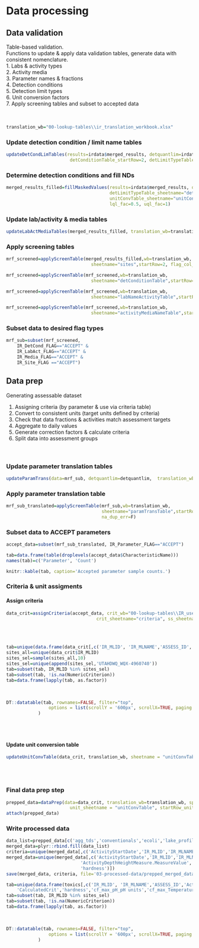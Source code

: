 
# Data processing

## Data validation
Table-based validation.  
Functions to update & apply data validation tables, generate data with consistent nomenclature.  
1. Labs & activity types  
2. Activity media  
3. Parameter names & fractions  
4. Detection conditions  
5. Detection limit types  
6. Unit conversion factors  
7. Apply screening tables and subset to accepted data  
<br><br>

```r
translation_wb="00-lookup-tables\\ir_translation_workbook.xlsx"
```

### Update detection condition / limit name tables
```r
updateDetCondLimTables(results=irdata$merged_results, detquantlim=irdata$detquantlim, translation_wb=translation_wb,
						detConditionTable_startRow=2, detLimitTypeTable_startRow=2)
```


### Determine detection conditions and fill NDs
```r
merged_results_filled=fillMaskedValues(results=irdata$merged_results, detquantlim=irdata$detquantlim, translation_wb=translation_wb,
									   detLimitTypeTable_sheetname="detLimitTypeTable", detLimitTypeTable_startRow=2,
									   unitConvTable_sheetname="unitConvTable", unitConvTable_startRow=1, unitConvTable_startCol=1,
									   lql_fac=0.5, uql_fac=1)
```

### Update lab/activity & media tables
```r
updateLabActMediaTables(merged_results_filled, translation_wb=translation_wb, labNameActivityTable_startRow = 2)
```


### Apply screening tables
```r
mrf_screened=applyScreenTable(merged_results_filled,wb=translation_wb,
								sheetname="sites",startRow=2, flag_col_name="IR_Site_FLAG", com_col_name="IR_Site_COMMENT")

mrf_screened=applyScreenTable(mrf_screened,wb=translation_wb,
								sheetname="detConditionTable",startRow=2, flag_col_name="IR_DetCond_FLAG", com_col_name="IR_DetCond_COMMENT")

mrf_screened=applyScreenTable(mrf_screened,wb=translation_wb,
								sheetname="labNameActivityTable",startRow=2,flag_col_name="IR_LabAct_FLAG", com_col_name="IR_LabAct_COMMENT")

mrf_screened=applyScreenTable(mrf_screened,wb=translation_wb,
								sheetname="activityMediaNameTable",startRow=1, flag_col_name="IR_Media_FLAG", com_col_name="IR_Media_COMMENT")

```


### Subset data to desired flag types
```r
mrf_sub=subset(mrf_screened,
	IR_DetCond_FLAG=="ACCEPT" &
	IR_LabAct_FLAG=="ACCEPT" &
	IR_Media_FLAG=="ACCEPT" &
	IR_Site_FLAG =="ACCEPT")
```

## Data prep
Generating assessable dataset  

1. Assigning criteria (by parameter & use via criteria table)  
2. Convert to consistent units (target units defined by criteria)  
3. Check that data fractions & activities match assessment targets  
4. Aggregate to daily values  
5. Generate correction factors & calculate criteria  
6. Split data into assessment groups  
<br><br>


### Update parameter translation tables
```r
updateParamTrans(data=mrf_sub, detquantlim=detquantlim,  translation_wb="00-lookup-tables\\ir_translation_workbook_live.xlsx")
```

### Apply parameter translation table
```r
mrf_sub_translated=applyScreenTable(mrf_sub,wb=translation_wb,
									sheetname="paramTransTable",startRow=4,flag_col_name="IR_Parameter_FLAG",com_col_name="IR_Parameter_COMMENT",
									na_dup_err=F)
```
### Subset data to ACCEPT parameters
```r
accept_data=subset(mrf_sub_translated, IR_Parameter_FLAG=="ACCEPT")
```

```r
tab=data.frame(table(droplevels(accept_data$CharacteristicName)))
names(tab)=c('Parameter', 'Count')
```
```r
knitr::kable(tab, caption='Accepted parameter sample counts.')
```


### Criteria & unit assigments

#### Assign criteria
```r
data_crit=assignCriteria(accept_data, crit_wb="00-lookup-tables\\IR_uses_standards.xlsx",
								  crit_sheetname="criteria", ss_sheetname="ss_criteria", crit_startRow=1, ss_startRow=1, rm_nocrit=FALSE, print=FALSE)
```
<br><br>

```r
tab=unique(data.frame(data_crit[,c('IR_MLID', 'IR_MLNAME','ASSESS_ID','Water_Type','ActivityStartDate','R3172ParameterName','IR_Value','IR_Unit','IR_DetCond','BeneficialUse','CriterionLabel', 'NumericCriterion','CriterionUnits', 'AsmntAggFun', 'SSC_StartMon','SSC_EndMon','SSC_MLID')]))
sites_all=unique(data_crit$IR_MLID)
sites_sel=sample(sites_all,10)
sites_sel=unique(append(sites_sel,'UTAHDWQ_WQX-4960740'))
tab=subset(tab, IR_MLID %in% sites_sel)
tab=subset(tab, !is.na(NumericCriterion))
tab=data.frame(lapply(tab, as.factor))
```

<br>
```r
DT::datatable(tab, rownames=FALSE, filter="top",
				options = list(scrollY = '600px', scrollX=TRUE, paging = TRUE, dom="tpr", deferRender = TRUE)
			)
```

<br><br>




#### Update unit conversion table
```r
updateUnitConvTable(data_crit, translation_wb, sheetname = "unitConvTable")
```
<br><br>

### Final data prep step
```r
prepped_data=dataPrep(data=data_crit, translation_wb=translation_wb, split_agg_tds=TRUE, crit_wb="00-lookup-tables\\IR_uses_standards.xlsx",
						unit_sheetname = "unitConvTable", startRow_unit = 1, cf_formulas_sheetname="cf_formulas", startRow_formulas=1)
attach(prepped_data)
```


### Write processed data
```r
data_list=prepped_data[c('agg_tds','conventionals','ecoli','lake_profiles','lakes_tds','lakes_trophic','toxics')]
merged_data=plyr::rbind.fill(data_list)
criteria=unique(merged_data[,c('ActivityStartDate','IR_MLID','IR_MLNAME','BeneficialUse','R3172ParameterName','CriterionUnits','TargetFraction','CriterionLabel','CriterionType','AsmntAggFun','NumericCriterion')])
merged_data=unique(merged_data[,c('ActivityStartDate','IR_MLID','IR_MLNAME','ASSESS_ID','AU_NAME','AU_Type','BEN_CLASS','R3172ParameterName','IR_Value','IR_Unit','IR_DetCond','IR_Fraction','IR_ActivityType','IR_Lat','IR_Long','DataLoggerLine','ActivityRelativeDepthName',
							'ActivityDepthHeightMeasure.MeasureValue','R317Descrp','ActivityDepthHeightMeasure.MeasureUnitCode','cf_max_pH_pH units','cf_max_Temperature, water_deg C','cf_min_Calcium_mg/l','cf_min_Magnesium_mg/l','cf_min_pH_pH units',
							'hardness')])
save(merged_data, criteria, file='03-processed-data/prepped_merged_data.Rdata')
```

```r
tab=unique(data.frame(toxics[,c('IR_MLID', 'IR_MLNAME','ASSESS_ID','ActivityStartDate','R3172ParameterName','IR_Value','IR_Unit','BeneficialUse','CriterionLabel', 'NumericCriterion','CriterionUnits', 
	'CalculatedCrit','hardness','cf_max_pH_pH units','cf_max_Temperature, water_deg C','cf_min_Calcium_mg/l','cf_min_Magnesium_mg/l','cf_min_pH_pH units','CF', 'CriterionFormula')]))
tab=subset(tab, IR_MLID %in% sites_sel)
tab=subset(tab, !is.na(NumericCriterion))
tab=data.frame(lapply(tab, as.factor))
```

<br>
```r
DT::datatable(tab, rownames=FALSE, filter="top",
				options = list(scrollY = '600px', scrollX=TRUE, paging = TRUE, dom="tpr", deferRender = TRUE)
			)
```











